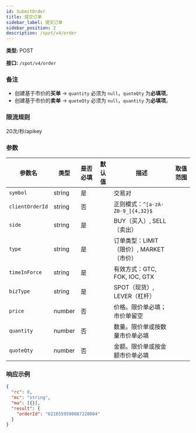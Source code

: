 ```yaml
---
id: SubmitOrder
title: 提交订单
sidebar_label: 提交订单
sidebar_position: 2
description: /spot/v4/order
---
```


**类型:** POST

**接口:** `/spot/v4/order`

### 备注

- 创建基于市价的**买单** → `quantity` 必须为 `null`，`quoteQty` 为**必填项**。
- 创建基于市价的**卖单** → `quoteQty` 必须为 `null`，`quantity` 为**必填项**。

### 限流规则

20次/秒/apikey

### 参数

| 参数名 | 类型 | 是否必填 | 默认值 | 描述 | 取值范围 |
| --- | --- | --- | --- | --- | --- |
| `symbol` | string | 是 |  | 交易对 |  |
| `clientOrderId` | string | 否 |  | 正则模式：`^[a-zA-Z0-9_]{4,32}$` |  |
| `side` | string | 是 |  | BUY（买入）, SELL（卖出） |  |
| `type` | string | 是 |  | 订单类型：LIMIT（限价）, MARKET（市价） |  |
| `timeInForce` | string | 是 |  | 有效方式：GTC, FOK, IOC, GTX |  |
| `bizType` | string | 是 |  | SPOT（现货）, LEVER（杠杆） |  |
| `price` | number | 否 |  | 价格。限价单必填；市价单留空 |  |
| `quantity` | number | 否 |  | 数量。限价单或按数量市价单必填 |  |
| `quoteQty` | number | 否 |  | 金额。限价单或按金额市价单必填 |  |

### 响应示例

```json title="响应"
{
  "rc": 0,
  "mc": "string",
  "ma": [{}],
  "result": {
    "orderId": "6216559590087220004"
  }
}
```